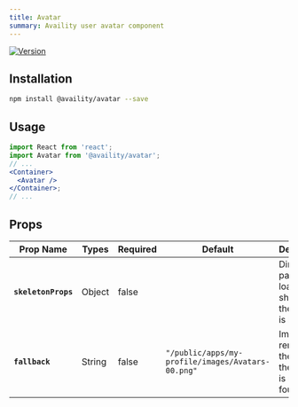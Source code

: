 ```yaml
---
title: Avatar
summary: Availity user avatar component
---
```


[![Version](https://img.shields.io/npm/v/@availity/avatar.svg?style=for-the-badge)](https://www.npmjs.com/package/@availity/avatar)

## Installation

```bash
npm install @availity/avatar --save
```

## Usage


<div className="w-100 d-flex flex-row justify-content-around align-items-center">
  <Avatar />
</div>

```jsx
import React from 'react';
import Avatar from '@availity/avatar';
// ...
<Container>
  <Avatar />
</Container>;
// ...
```

## Props

| Prop Name           | Types  | Required | Default                                           | Description                                                      |
| ------------------- | ------ | -------- | ------------------------------------------------- | ---------------------------------------------------------------- |
| **`skeletonProps`** | Object | false    |                                                   | Dimensions passed to loader to show while the avatar is loading. |
| **`fallback`**      | String | false    | `"/public/apps/my-profile/images/Avatars-00.png"` | Image url to render if the url for the avatar is not found.      |
